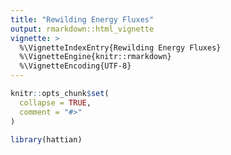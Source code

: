 ```yaml
---
title: "Rewilding Energy Fluxes"
output: rmarkdown::html_vignette
vignette: >
  %\VignetteIndexEntry{Rewilding Energy Fluxes}
  %\VignetteEngine{knitr::rmarkdown}
  %\VignetteEncoding{UTF-8}
---
```


```r
knitr::opts_chunk$set(
  collapse = TRUE,
  comment = "#>"
)
```

```r
library(hattian)
```
